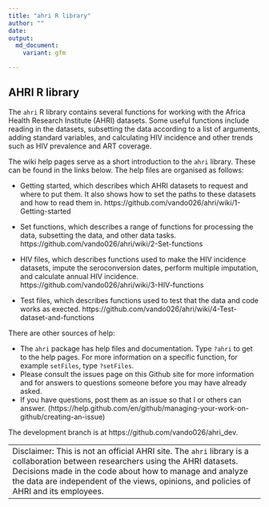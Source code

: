 ```yaml
---
title: "ahri R library"
author: ""
date: 
output: 
  md_document:
    variant: gfm

---
```


## AHRI R library

The `ahri` R library contains several functions for working with the Africa Health
Research Institute (AHRI) datasets.  Some useful functions include reading in the
datasets, subsetting the data according to a list of arguments, adding standard variables,
and calculating HIV incidence and other trends such as HIV prevalence and ART coverage. 

The wiki help pages serve as a short introduction to the `ahri` library. These can be
found in the links below. The help files are organised as follows:

- Getting started, which describes which AHRI datasets to request and where to put them.
  It also shows how to set the paths to these datasets and how to read them in.
  https://github.com/vando026/ahri/wiki/1-Getting-started

- Set functions, which describes a range of functions for processing the data, subsetting
  the data, and other data tasks.
  https://github.com/vando026/ahri/wiki/2-Set-functions

- HIV files, which describes functions used to make the HIV incidence datasets, impute the
  seroconversion dates, perform multiple imputation, and calculate annual HIV incidence. 
  https://github.com/vando026/ahri/wiki/3-HIV-functions

- Test files, which describes functions used to test that the data and code works as
  exected.  https://github.com/vando026/ahri/wiki/4-Test-dataset-and-functions

There are other sources of help:

- The `ahri` package has help files and documentation. Type `?ahri` to get to the help
  pages. For more information on a specific function, for example `setFiles`, type
  `?setFiles`.
- Please consult the issues page on this Github site for more information and for answers
  to questions someone before you may have already asked. 
- If you have questions, post them as an issue so that I or others can answer.
  (https://help.github.com/en/github/managing-your-work-on-github/creating-an-issue)


The development branch is at https://github.com/vando026/ahri_dev. 

+---------------------------------------------------------------------------------------+
|Disclaimer: This is not an official AHRI site. The `ahri` library is a collaboration   |
|between researchers using the AHRI datasets.  Decisions made in the code about how to  |
|manage and analyze the data are independent of the views, opinions, and policies of    |
|AHRI and its employees.                                                                |
+---------------------------------------------------------------------------------------+
